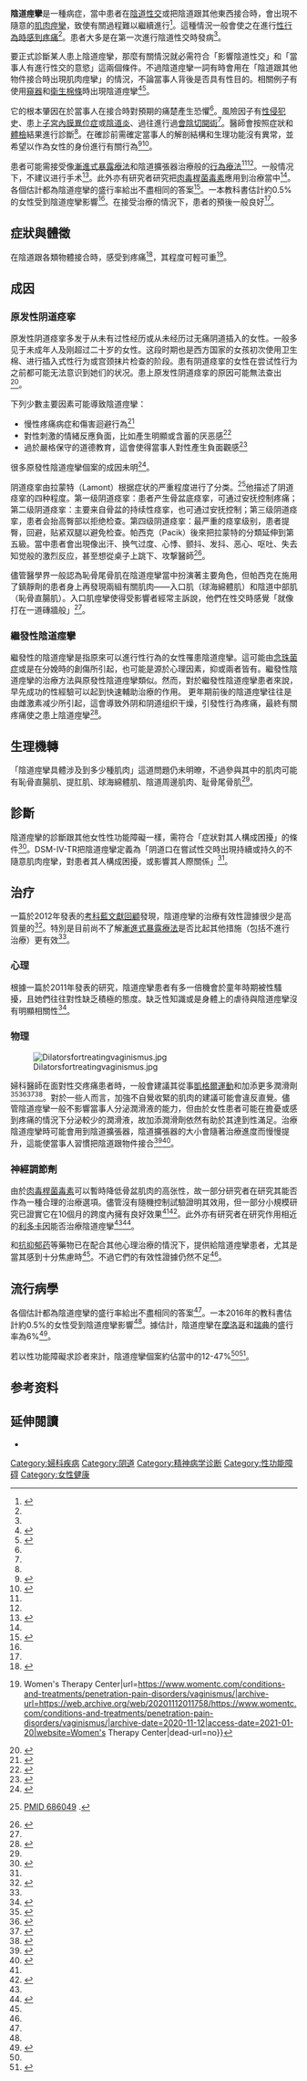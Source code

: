 {{medical small}}
{{NoteTA
|G1 =ME
}}
{{Infobox medical condition (new)
| name            = 陰道痙攣
| image           = Levator_ani.png
| caption         = 有關肌肉
| field           = [[婦科學|婦科]]
| symptoms        = 進行性行為時感到痛楚<ref name=Fer2016/>
| complications   =
| onset           = 首次[[性交|性交]]時<ref name=Mer2013/>
| duration        =
| types           =
| causes          = 對於痛楚的恐懼<ref name=Mer2013/>
| risks           = [[性侵犯|性侵犯]]史、患有[[子宮內膜異位症|子宮內膜異位症]]或[[陰道炎|陰道炎]]、過往進行過[[會陰切開術|會陰切開術]]<ref name=Fer2016/>
| diagnosis       = 依據症狀和[[骨盆檢查|體檢]]結果<ref name=Fer2016/>
| differential    = [[性交疼痛|性交疼痛]]<ref>{{cite book |last1=Domino |first1=Frank J. |title=The 5-Minute Clinical Consult 2011 |date=2010 |publisher=Lippincott Williams & Wilkins |isbn=9781608312597 |page=1394 |url=https://books.google.com/books?id=BbJjfMjDM7cC&pg=PA1394 }}</ref>
| prevention      =
| treatment       = [[行為治療|行為治療]]、使用陰道擴張器<ref name=Fer2016/>
| medication      =
| prognosis       = 在接受治療的情況下一般預後良好<ref name=NHS2018/>
| frequency       = 約0.5%的女性<ref name=Fer2016/>
| deaths          =
}}
'''陰道痙攣'''是一種病症，當中患者在[[性交|陰道性交]]或把陰道跟其他東西接合時，會出現不隨意的[[痙攣|肌肉痙攣]]，致使有關過程難以繼續進行<ref name=Fer2016>{{cite book |last1=Ferri |first1=Fred F. |title=Ferri's Clinical Advisor 2017 E-Book: 5 Books in 1 |date=2016 |publisher=Elsevier Health Sciences |isbn=9780323448383 |page=1330 |url=https://books.google.com/books?id=rRhCDAAAQBAJ&pg=PA1330 |access-date=2020-10-31 |archive-date=2020-11-03 |archive-url=https://web.archive.org/web/20201103160513/https://books.google.com/books?id=rRhCDAAAQBAJ&pg=PA1330 |dead-url=no }}</ref>。這種情況一般會使之在進行[[性交疼痛|性行為時感到疼痛]]<ref name=Fer2016/>。患者大多是在第一次進行陰道性交時發病<ref name=Mer2013/>。

要正式診斷某人患上陰道痙攣，那麼有關情況就必需符合「影響陰道性交」和「當事人有進行性交的意慾」這兩個條件。不過陰道痙攣一詞有時會用在「陰道跟其他物件接合時出現肌肉痙攣」的情況，不論當事人背後是否具有性目的。相關例子有使用[[窺器|窺器]]和[[衛生棉條|衛生棉條]]時出現陰道痙攣<ref>{{cite web|url=https://www.nhs.uk/conditions/Vaginismus/|website=NHS|title=Vaginismus|access-date=2020-07-07|archive-date=2017-10-13|archive-url=https://web.archive.org/web/20171013154528/http://www.nhs.uk/Conditions/Vaginismus/Pages/Treatment.aspx|dead-url=no}}</ref><ref name=WebMD>{{cite web |url= http://www.webmd.com/women/guide/vaginismus-causes-symptoms-treatments |title= Women's Health: Vaginismus |last= Nazario |first= Brunilda, MD. |date= 2012 |website= WebMD |accessdate= 2016-12-22 |archive-date= 2021-04-15 |archive-url= https://web.archive.org/web/20210415090407/https://www.webmd.com/women/guide/vaginismus-causes-symptoms-treatments |dead-url= no }}</ref>。

它的根本肇因在於當事人在接合時對預期的痛楚產生恐懼<ref name=Mer2013/>。風險因子有[[性侵犯|性侵犯]]史、患上[[子宮內膜異位症|子宮內膜異位症]]或[[陰道炎|陰道炎]]、過往進行過[[會陰切開術|會陰切開術]]<ref name=Fer2016/>。醫師會按照症狀和[[骨盆檢查|體檢]]結果進行診斷<ref name=Fer2016/>。在確診前需確定當事人的解剖結構和生理功能沒有異常，並希望以作為女性的身份進行有關行為<ref name=Mer2013>{{cite web |title=Vaginismus |url=https://www.merckmanuals.com/professional/gynecology-and-obstetrics/sexual-dysfunction-in-women/vaginismus |website=Merck Manuals Professional Edition |accessdate=2018-10-15 |date=2013 |archive-date=2021-01-18 |archive-url=https://web.archive.org/web/20210118064127/https://www.merckmanuals.com/professional/gynecology-and-obstetrics/sexual-dysfunction-in-women/vaginismus |dead-url=no }}</ref><ref>{{cite book |last1=Braddom |first1=Randall L. |title=Physical Medicine and Rehabilitation E-Book |date=2010 |publisher=Elsevier Health Sciences |isbn=978-1437735635 |page=665 |url=https://books.google.com/books?id=dxd4Kcy1StYC&pg=PA665 }}</ref>。

患者可能需接受像[[系统脱敏法|漸進式暴露療法]]和陰道擴張器治療般的[[行為治療|行為療法]]<ref name=Fer2016/><ref name=Mer2013/>。一般情况下，不建议进行手术<ref name=NHS2018>{{cite web |title=Vaginismus |url=https://www.nhs.uk/conditions/vaginismus/ |website=NHS |accessdate=2018-10-15 |date=2018-01-11 |archive-date=2017-10-13 |archive-url=https://web.archive.org/web/20171013154528/http://www.nhs.uk/Conditions/Vaginismus/Pages/Treatment.aspx |dead-url=no }}</ref>。此外亦有研究者研究把[[肉毒桿菌毒素|肉毒桿菌毒素]]應用到治療當中<ref name=Fer2016/>。各個估計都為陰道痙攣的盛行率給出不盡相同的答案<ref name=Lah2010>{{cite journal|last=Lahaie|first=MA|author2=Boyer, SC |author3=Amsel, R |author4=Khalifé, S |author5= Binik, YM |title=Vaginismus: a review of the literature on the classification/diagnosis, etiology and treatment.|journal=Women's Health (London, England)|date= 2010|volume=6|issue=5|pages=705–19|pmid=20887170|doi=10.2217/whe.10.46}}</ref>。一本教科書估計約0.5%的女性受到陰道痙攣影響<ref name=Fer2016/>。在接受治療的情況下，患者的預後一般良好<ref name=NHS2018/>。

==症狀與體徵==
在陰道跟各類物體接合時，感受到疼痛<ref>{{cite journal | last =Reissing | first =Elke | authorlink = |author2=Yitzchak Binik |author3=Samir Khalife  | title =Does Vaginismus Exist? A Critical Review of the Literature | journal =The Journal of Nervous and Mental Disease | volume =187 | issue =5 | pages =261–274 | date =1999 | language = | jstor = | issn = | doi = 10.1097/00005053-199905000-00001| id = | mr = | zbl = | jfm = | pmid=10348080}}</ref>，其程度可輕可重<ref>{{Cite web|last=Katz, PT, PhD|first=Dr. Ditza|date=2020|title=Vaginismus: Symptoms, Causes & Treatment {{!}} Women's Therapy Center|url=https://www.womentc.com/conditions-and-treatments/penetration-pain-disorders/vaginismus/|archive-url=https://web.archive.org/web/20201112011758/https://www.womentc.com/conditions-and-treatments/penetration-pain-disorders/vaginismus/|archive-date=2020-11-12|access-date=2021-01-20|website=Women's Therapy Center|dead-url=no}}</ref>。

==成因==
=== 原发性阴道痉挛 ===
原发性阴道痉挛多发于从未有过性经历或从未经历过无痛阴道插入的女性。一般多见于未成年人及刚超过二十岁的女性。这段时期也是西方国家的女孩初次使用卫生棉、进行插入式性行为或宫颈抹片检查的阶段。患有阴道痉挛的女性在尝试性行为之前都可能无法意识到她们的状况。患上原发性阴道痉挛的原因可能無法查出<ref name=Pacik09>{{cite journal |author=Pacik PT |title=Botox treatment for vaginismus |journal=Plast. Reconstr. Surg. |volume=124 |issue=6 |pages=455e–6e |date=2009 |pmid=19952618 |doi=10.1097/PRS.0b013e3181bf7f11 }}</ref>。

下列少數主要因素可能導致陰道痙攣：
* 慢性疼痛病症和傷害迴避行為<ref>{{cite journal |last1=Borg |first1=Charmaine |last2=Peters |first2=L. M. |last3=Weijmar Schultz |first3=W. |last4=de Jong |first4=P. J. |title=Vaginismus: Heightened Harm Avoidance and Pain Catastrophizing Cognitions |journal=Journal of Sexual Medicine |volume=9 |issue=2 |pages=558–567 |date=February 2012 |doi=10.1111/j.1743-6109.2011.02535.x|pmid=22024378 }}</ref>
* 對性刺激的情緒反應負面，比如產生明顯或含蓄的厌恶感<ref>{{cite journal|last=Borg|first=Charmaine|author2=Peter J. De Jong |author3=Willibrord Weijmar Schultz |title=Vaginismus and Dyspareunia: Automatic vs. Deliberate: Disgust Responsivity|journal=Journal of Sexual Medicine|date=
2010|volume=7|issue=6|pages=2149–2157|doi=10.1111/j.1743-6109.2010.01800.x|pmid=20367766}}</ref>
* 過於嚴格保守的道德教育，這會使得當事人對性產生負面觀感<ref>{{cite journal|last=Borg|first=Charmaine|author2=Peter J. de Jong |author3=Willibrord Weijmar Schultz |title=Vaginismus and Dyspareunia: Relationship with General and Sex-Related Moral Standards|journal=Journal of Sexual Medicine|date=2011|volume=8|issue=1|pages=223–231|doi=10.1111/j.1743-6109.2010.02080.x|pmid=20955317}}</ref>

很多原發性陰道痙攣個案的成因未明<ref name=Health.am>{{cite web | title =Vaginismus | work =Sexual Pain Disorders and Vaginismus | url =http://www.health.am/sex/more/sexual_pain_disorders_vaginismus/ | year =2006 | publisher =Armenian Medical Network | accessdate =2008-01-07 | archive-date =2012-02-18 | archive-url =https://www.webcitation.org/65XAWJI4x?url=http://www.health.am/sex/more/sexual_pain_disorders_vaginismus/ | dead-url =no }}</ref>。

阴道痉挛由拉蒙特（Lamont）根据症状的严重程度进行了分类。<ref>{{cite journal en|author=Lamont JA|title=Vaginismus|journal=Am. J. Obstet. Gynecol.|year=1978|volume=131|issue=6|pages=633-6}} [http://www.ncbi.nlm.nih.gov/pubmed/686049 PMID 686049] {{Wayback|url=http://www.ncbi.nlm.nih.gov/pubmed/686049 |date=20100216230103 }}.</ref>他描述了阴道痉挛的四种程度。第一级阴道痉挛：患者产生骨盆底痉挛，可通过安抚控制疼痛；第二级阴道痉挛：主要来自骨盆的持续性痉挛，也可通过安抚控制；第三级阴道痉挛，患者会抬高臀部以拒绝检查。第四级阴道痉挛：最严重的痉挛级别，患者提臀，回避，贴紧双腿以避免检查。帕西克（Pacik）後來把拉蒙特的分類延伸到第五級。當中患者會出現像出汗、换气过度、心悸、颤抖、发抖、恶心、呕吐、失去知觉般的激烈反应，甚至想從桌子上跳下、攻撃醫師<ref>{{cite book |author1=Pacik, PT. |author2=Cole, JB. |title=When Sex Seems Impossible. Stories of Vaginismus and How You Can Achieve Intimacy |publisher=Odyne Publishing |year=2010 |pages=40–7 }}</ref>。

儘管醫學界一般認為恥骨尾骨肌在陰道痙攣當中扮演著主要角色，但帕西克在施用了鎮靜劑的患者身上再發現兩組有關肌肉——入口肌（球海綿體肌）和陰道中部肌（恥骨直腸肌）。入口肌痙攣使得受影響者經常主訴說，他們在性交時感覺「就像打在一道磚牆般」<ref name=Pacik09/>。

=== 繼發性陰道痙攣 ===
繼發性的陰道痙攣是指原來可以進行性行為的女性罹患陰道痙攣。這可能由[[念珠菌症|念珠菌症]]或是在分娩時的創傷所引起，也可能是源於心理因素，抑或兩者皆有。繼發性陰道痙攣的治療方法與原發性陰道痙攣類似。然而，對於繼發性陰道痙攣患者來說，早先成功的性經驗可以起到快速輔助治療的作用。 更年期前後的陰道痙攣往往是由雌激素减少所引起，這會導致外阴和阴道组织干燥，引發性行為疼痛，最終有關疼痛使之患上陰道痙攣<ref>{{cite book|last=Pacik|first=Peter|title=When Sex Seems Impossible. Stories of Vaginismus & How You Can Achieve Intimacy|year=2010|publisher=Odyne|location=Manchester, NH|isbn=978-0-9830134-0-2|pages=8–16|url=http://www.vaginismusmd.com/book/|access-date=2011-12-29|archive-url=https://web.archive.org/web/20120219234447/http://www.vaginismusmd.com/book/|archive-date=2012-02-19|deadurl=yes}}</ref>。
==生理機轉==
「陰道痙攣具體涉及到多少種肌肉」這道問題仍未明暸，不過參與其中的肌肉可能有恥骨直腸肌、提肛肌、球海綿體肌、陰道周邊肌肉、耻骨尾骨肌<ref name=Lah2010/>。
==診斷==
陰道痙攣的診斷跟其他女性性功能障礙一樣，需符合「症狀對其人構成困擾」的條件<ref name=":0">{{Cite journal|date=2011|title=Practice Bulletin No. 119: Female Sexual Dysfunction|journal=Obstetrics & Gynecology|volume=117|issue=4|pages=996–1007|doi=10.1097/aog.0b013e31821921ce|pmid=21422879|issn=0029-7844|author1=American College of Obstetricians Gynecologists Committee on Practice Bulletins-Gynecology}}</ref>。DSM-IV-TR把陰道痙攣定義為「阴道口在嘗試性交時出現持續或持久的不隨意肌肉痙攣，對患者其人構成困擾，或影響其人際關係」<ref name=":0" />。

== 治疗 ==
一篇於2012年發表的[[考科藍|考科藍文獻回顧]]發現，陰道痙攣的治療有效性證據很少是高質量的<ref name=Mel2012>{{cite journal|last1=Melnik|first1=T|last2=Hawton|first2=K|last3=McGuire|first3=H|title=Interventions for vaginismus.|journal=The Cochrane Database of Systematic Reviews|date=2012-12-12|volume=12|pages=CD001760|pmid=23235583|doi=10.1002/14651858.CD001760.pub2|pmc=7072531}}</ref>。特別是目前尚不了解[[系统脱敏法|漸進式暴露療法]]是否比起其他措施（包括不進行治療）更有效<ref name=Mel2012/>。

===心理===
根據一篇於2011年發表的研究，陰道痙攣患者有多一倍機會於童年時期被性騷擾，且她們往往對性缺乏積極的態度。缺乏性知識或是身體上的虐待與陰道痙攣沒有明顯相關性<ref>{{cite journal |vauthors=Reissing ED, Binik YM, Khalifé S, Cohen D, Amsel R |title=Etiological correlates of vaginismus: sexual and physical abuse, sexual knowledge, sexual self-schema, and relationship adjustment |journal=J Sex Marital Ther |volume=29 |issue=1 |pages=47–59 |year=2003 |pmid=12519667 |doi=10.1080/713847095  }}</ref>。

===物理===
[[File:Dilatorsfortreatingvaginismus.jpg|thumb]]

婦科醫師在面對性交疼痛患者時，一般會建議其從事[[凱格爾運動|凱格爾運動]]和加添更多潤滑劑<ref>{{cite web |url=http://sogc.org/publications/when-sex-hurts-vaginismus/ |title= When sex hurts – vaginismus|author= <!--Staff writer(s); no by-line.-->|date= n.d.|publisher= The Society of Obstetricians and Gynecologists of Canada|deadurl=yes|archiveurl= https://web.archive.org/web/20131020055743/http://sogc.org/publications/when-sex-hurts-vaginismus/|archivedate= 2013-10-20}}</ref><ref>{{cite web |url=http://www.healthline.com/health/vaginismus?toptoctest=expand |title=Vaginismus |last=Herndon |first=Jaime |date=2015-11-30 |website=Healthline |publisher=George Kruick, MD. |accessdate=2016-12-22 |archive-date=2020-11-04 |archive-url=https://web.archive.org/web/20201104092513/https://www.healthline.com/health/vaginismus?toptoctest=expand |dead-url=no }}</ref><ref>{{cite web |url= http://www.webmd.com/women/guide/vaginismus-causes-symptoms-treatments |title= Women's Health: Vaginismus |last= Nazario |first= Brunilda, MD. |date= 2012 |website= WebMD |accessdate= 2016-12-22 |archive-date= 2021-04-15 |archive-url= https://web.archive.org/web/20210415090407/https://www.webmd.com/women/guide/vaginismus-causes-symptoms-treatments |dead-url= no }}</ref><ref>{{cite web |url=http://www.health.harvard.edu/newsletters/Harvard_Womens_Health_Watch/2012/May/when-sex-gives-more-pain-than-pleasure |title=When sex gives more pain than pleasure. |author=<!--Staff writer(s); no by-line.--> |date=2012 |website=Harvard Health Publications |publisher=Harvard Health |accessdate=2016-12-22 |archive-date=2014-12-28 |archive-url=https://web.archive.org/web/20141228130614/http://www.health.harvard.edu/newsletters/Harvard_Womens_Health_Watch/2012/May/when-sex-gives-more-pain-than-pleasure |dead-url=no }}</ref>。對於一些人而言，加強不自覺收緊的肌肉的建議可能會違反直覺。儘管陰道痙攣一般不影響當事人分泌潤滑液的能力，但由於女性患者可能在擔憂或感到疼痛的情況下分泌較少的潤滑液，故加添潤滑劑依然有助於其達到性滿足。治療陰道痙攣時可能會用到陰道擴張器，陰道擴張器的大小會隨著治療進度而慢慢提升，這能使當事人習慣把陰道跟物件接合<ref name="Doleys2012">{{cite book|last=Doleys|first=Daniel|title=Behavioral Medicine|accessdate=|date=2012-12-06|publisher=Springer Science & Business Media|isbn=9781468440706|page=377}}</ref><ref>{{Cite web|url=http://www.nhs.uk/Conditions/Vaginismus/Pages/Treatment.aspx|title=NHS Choices Vaginal Trainers to treat vaginismus|last=nhs|first=nhs|date=2015|website=NHS Choices Vaginismus treatment|publisher=NHS|access-date=2020-11-01|archive-date=2017-10-13|archive-url=https://web.archive.org/web/20171013154528/http://www.nhs.uk/Conditions/Vaginismus/Pages/Treatment.aspx|dead-url=no}}</ref>。

===神經調節劑===
由於[[肉毒桿菌毒素|肉毒桿菌毒素]]可以暫時降低骨盆肌肉的高张性，故一部分研究者在研究其能否作為一種合理的治療選項。儘管沒有隨機控制試驗證明其效用，但一部分小規模研究已證實它在10個月的跨度內擁有良好效果<ref name=Lah2010/><ref>{{cite journal | author = Pacik PT | year = 2011| title = Vaginismus: A Review of Current Concepts and Treatment using Botox Injections, Bupivacaine Injections and Progressive Dilation Under Anesthesia | url = | journal = Aesthetic Plastic Surgery Journal | volume =  35| issue = | pages =  1160–1164| doi = 10.1007/s00266-011-9737-5 | pmid = 21556985}}</ref>。此外亦有研究者在研究作用相近的[[利多卡因|利多卡因]]能否治療陰道痙攣<ref name=Lah2010/><ref name="Melnick">{{cite journal|last=Melnik|first=T|author2=Hawton, K |author3=McGuire, H |title=Interventions for vaginismus.|journal=The Cochrane Database of Systematic Reviews|date=2012-12-02|volume=12|pages=CD001760|pmid=23235583|doi=10.1002/14651858.CD001760.pub2|pmc=7072531}}</ref>。

{{link-en|抗焦慮劑|Anxiolytic}}和[[抗抑郁药|抗抑郁药]]等藥物已在配合其他心理治療的情況下，提供給陰道痙攣患者，尤其是當其感到十分焦慮時<ref name=Lah2010/>。不過它們的有效性證據仍然不足<ref name=Lah2010/>。

== 流行病學 ==
各個估計都為陰道痙攣的盛行率給出不盡相同的答案<ref name=Lah2010/>。一本2016年的教科書估計約0.5%的女性受到陰道痙攣影響<ref name=Fer2016/>。據估計，陰道痙攣在[[摩洛哥|摩洛哥]]和[[瑞典|瑞典]]的盛行率為6%<ref name=ex>{{cite journal |vauthors=Lewis RW, Fugl-Meyer KS, Bosch R, et al. |title=Epidemiology/risk factors of sexual dysfunction |journal=J Sex Med |volume=1 |issue=1 |pages=35–9 |date=2004 |pmid=16422981 |doi=10.1111/j.1743-6109.2004.10106.x }}</ref>。

若以性功能障礙求診者來計，陰道痙攣個案約佔當中的12-47%<ref name=Fer2016/><ref>{{cite journal |vauthors=Reissing ED, Binik YM, Khalifé S|title=Does vaginismus exist? A critical review of the literature |journal=J. Nerv. Ment. Dis. |volume=187 |issue=5 |pages=261–74 |date= 1999 |pmid=10348080 |url= |doi=10.1097/00005053-199905000-00001}}</ref>。

== 参考资料 ==
{{reflist|30em}}
==延伸閱讀==
* {{cite journal|vauthors=Crowley T, Richardson D, Goldmeier D|date=2006|title=Recommendations for the management of vaginismus: BASHH Special Interest Group for Sexual Dysfunction|url=|journal=Int J STD AIDS|volume=17|issue=1|pages=14–8|doi=10.1258/095646206775220586|pmid=16409672}}
{{Medical resources
| DiseasesDB     = 13701
| ICD10          = {{ICD10|F|52|5|f|50}}, {{ICD10|N|94|2|n|80}}
| ICD9           = {{ICD9|306.51}} {{ICD9|625.1}}
| ICDO           =
| OMIM           =
| MedlinePlus    = 001487
| eMedicineSubj  =
| eMedicineTopic =
| MeshID         = D052065
}}
{{ICD-10-F}}
{{女性盆腔和生殖器疾病}}
[[Category:婦科疾病|Category:婦科疾病]]
[[Category:阴道|Category:阴道]]
[[Category:精神病学诊断|Category:精神病学诊断]]
[[Category:性功能障碍|Category:性功能障碍]]
[[Category:女性健康|Category:女性健康]]